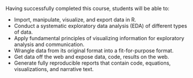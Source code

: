 Having successfully completed this course, students will be able to:

- Import, manipulate, visualize, and export data in R.
- Conduct a systematic exploratory data analysis (EDA) of different types of data.
- Apply fundamental principles of visualizing information for exploratory analysis and communication.
- Wrangle data from its original format into a fit-for-purpose format.
- Get data off the web and expose data, code, results on the web.
- Generate fully reproducible reports that contain code, equations, visualizations, and narrative text.
